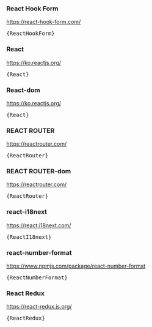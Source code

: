 ### React Hook Form

https://react-hook-form.com/


<pre className='license'>{ReactHookForm}</pre>


### React

https://ko.reactjs.org/


<pre className='license'>{React}</pre>


### React-dom

https://ko.reactjs.org/

<pre className='license'>{React}</pre>


### REACT ROUTER

https://reactrouter.com/


<pre className='license'>{ReactRouter}</pre>


### REACT ROUTER-dom

https://reactrouter.com/

<pre className='license'>{ReactRouter}</pre>


### react-i18next

https://react.i18next.com/


<pre className='license'>{ReactI18next}</pre>


### react-number-format

https://www.npmjs.com/package/react-number-format


<pre className='license'>{ReactNumberFormat}</pre>


### React Redux

https://react-redux.js.org/


<pre className='license'>{ReactRedux}</pre>